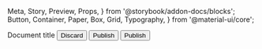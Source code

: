   Meta,
  Story,
  Preview,
  Props,
} from '@storybook/addon-docs/blocks';
  Button,
  Container,
  Paper,
  Box,
  Grid,
  Typography,
} from '@material-ui/core';

<Meta title="RichTextEditor" component={RichTextEditor} />

<Preview>
  <Story name="Default">
    <RichTextEditor />
  </Story>
  <Story name="Container">
    <Box my={4}>
      <Container>
        <Paper>
          <RichTextEditor upload={toQ3Api('/foo')} />
        </Paper>
      </Container>
    </Box>
  </Story>
  <Story name="autosave">
    <Paper
      style={{
        height: '100vh',
        width: '100%',
        overflow: 'hidden',
      }}
    >
      <RichTextEditor id="testing" autofocus>
        <Container maxWidth="xl">
          <Grid container justify="space-between">
            <Grid item>
              <Typography variant="h6">
                Document title
              </Typography>
            </Grid>
            <Grid item>
              <Button>Discard</Button>
              <Button variant="contained" color="primary">
                Publish
              </Button>
            </Grid>
          </Grid>
        </Container>
      </RichTextEditor>
    </Paper>
  </Story>
  <Story name="Default value">
    <RichTextEditor defaultValue="<h2><strong>Hello world</strong></h2><img src='https://images.unsplash.com/photo-1618799805265-4f27cb61ede9?ixid=MnwxMjA3fDB8MHxwaG90by1wYWdlfHx8fGVufDB8fHx8&ixlib=rb-1.2.1&auto=format&fit=crop&w=675&q=80'/><p>This is a new sentence.</p>">
      <Button>Publish</Button>
    </RichTextEditor>
  </Story>
</Preview>

